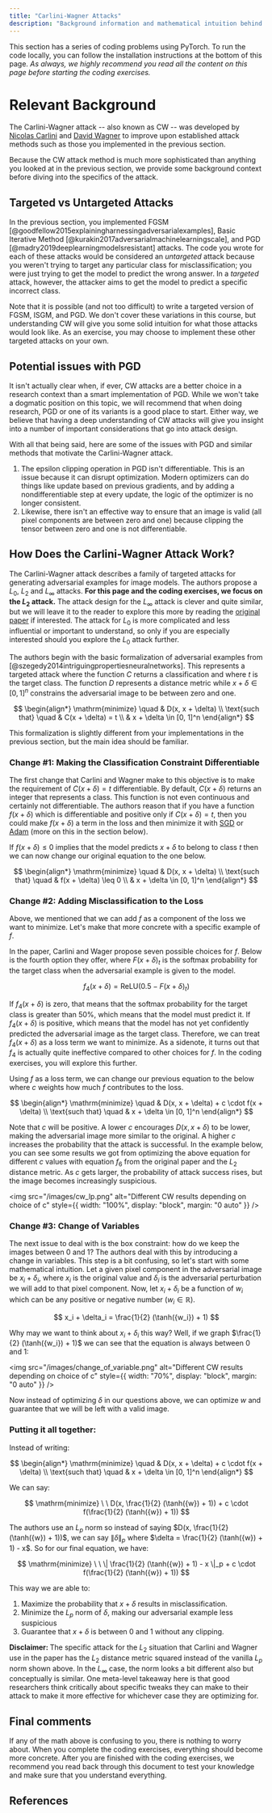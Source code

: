 ```yaml
---
title: "Carlini-Wagner Attacks"
description: "Background information and mathematical intuition behind Carlini-Wager adversarial attacks."
---
```


This section has a series of coding problems using PyTorch. To run the code locally, you can follow the
installation instructions at the bottom of this page. _As always, we highly recommend you read
all the content on this page before starting the coding exercises._

<ExerciseButtons
  githubUrl="https://github.com/zroe1/xlab-ai-security/blob/main/working/CW.ipynb"
  colabUrl="https://colab.research.google.com/github/zroe1/xlab-ai-security/blob/main/working/CW.ipynb"
/>

# Relevant Background

The Carlini-Wagner attack -- also known as CW -- was developed by [Nicolas Carlini](https://nicholas.carlini.com/)
and [David Wagner](https://scholar.google.com/citations?user=67kghxAAAAAJ&hl=en) to improve upon
established attack methods such as those you implemented in the previous
section.

Because the CW attack method is much more sophisticated than anything you looked at
in the previous section, we provide some background context before diving into the specifics
of the attack.

## Targeted vs Untargeted Attacks

In the previous section, you implemented FGSM [@goodfellow2015explainingharnessingadversarialexamples], Basic Iterative Method [@kurakin2017adversarialmachinelearningscale],
and PGD [@madry2019deeplearningmodelsresistant] attacks. The code you wrote for each of these attacks would be
considered an _untargeted_ attack because you weren't trying to target any particular class
for misclassification; you were just trying to get the model to predict the wrong answer.
In a _targeted_ attack, however, the attacker aims to get the model to predict a specific incorrect class.

Note that it is possible (and not too difficult) to write a targeted version of
FGSM, ISGM, and PGD. We don't cover these variations in this course, but understanding
CW will give you some solid intuition for what those attacks would look like.
As an exercise, you may choose to implement these other targeted attacks on your own.

## Potential issues with PGD

It isn't actually clear when, if ever, CW attacks are a better choice in a research context than a smart implementation
of PGD. While we won't take a dogmatic position on this topic, we will recommend that
when doing research, PGD or one of its variants is a good place to start.
Either way, we believe that having a deep understanding of CW attacks will give
you insight into a number of important considerations that go into attack design.

With all that being said, here are some of the issues with PGD and similar methods
that motivate the Carlini-Wagner attack.

1. The epsilon clipping operation in PGD isn't differentiable. This is an issue because it
   can disrupt optimization. Modern optimizers can do things like update based on previous
   gradients, and by adding a nondifferentiable step at every update, the logic of the optimizer
   is no longer consistent.
2. Likewise, there isn't an effective way to ensure that an image is valid
   (all pixel components are between zero and one) because clipping the tensor
   between zero and one is not differentiable.

## How Does the Carlini-Wagner Attack Work?

The Carlini-Wagner attack describes a family of targeted attacks for generating
adversarial examples for image models. The authors propose a $L_0$, $L_2$ and $L_\infty$
attacks. **For this page and the coding exercises, we focus on the $L_2$ attack.** The attack design
for the $L_\infty$ attack is clever and quite similar, but we will leave it to the
reader to explore this more by reading the [original paper](https://arxiv.org/pdf/1608.04644) if interested.
The attack for $L_0$ is more complicated and less influential or important to understand, so only if you are
especially interested should you explore the $L_0$ attack further.

The authors begin with the basic formalization of adversarial examples from [@szegedy2014intriguingpropertiesneuralnetworks].
This represents a targeted attack where the function $C$ returns a classification and where $t$ is the target class.
The function $D$ represents a distance metric while $x + \delta \in [0, 1]^n$ constrains the adversarial image to be
between zero and one.

$$
\begin{align*}
\mathrm{minimize} \quad & D(x, x + \delta) \\
\text{such that} \quad & C(x + \delta) = t \\
& x + \delta \in [0, 1]^n
\end{align*}
$$

This formalization is slightly different from your implementations in the previous
section, but the main idea should be familiar.

### Change #1: Making the Classification Constraint Differentiable

The first change that Carlini and Wagner make to this objective is to make the
requirement of $C(x + \delta) = t$ differentiable. By default, $C(x + \delta)$ returns
an integer that represents a class. This function is not even continuous and certainly not differentiable.
The authors reason that
if you have a function $f(x + \delta)$ which is differentiable and positive only if $C(x + \delta) = t$,
then you could make $f(x + \delta)$ a term in the loss and then minimize it with
[SGD](https://docs.pytorch.org/docs/stable/generated/torch.optim.SGD.html) or
[Adam](https://docs.pytorch.org/docs/stable/generated/torch.optim.Adam.html) (more on
this in the section below).

If $f(x + \delta) \leq 0$ implies that the model predicts
$x + \delta$ to belong to class $t$ then we can now change our original equation to the one below.

$$
\begin{align*}
\mathrm{minimize} \quad & D(x, x + \delta) \\
\text{such that} \quad & f(x + \delta) \leq 0 \\
& x + \delta \in [0, 1]^n
\end{align*}
$$

### Change #2: Adding Misclassification to the Loss

Above, we mentioned that we can add $f$ as a component of the loss we want to minimize.
Let's make that more concrete with a specific example of $f$.

In the paper, Carlini and Wager propose seven possible choices for $f$. Below is the fourth
option they offer, where
$F(x + \delta)_t$ is the softmax probability for the target class when the adversarial
example is given to the model.

$$
f_4(x + \delta) = \mathrm{ReLU}(0.5 - F(x + \delta)_t)
$$

If $f_4(x + \delta)$ is zero, that means that the softmax probability for the target
class is greater than 50%, which means that the model must predict it. If $f_4(x + \delta)$
is positive, which means that the model has not yet confidently predicted the adversarial
image as the target class. Therefore, we can treat $f_4(x + \delta)$ as a loss term we want to minimize.
As a sidenote, it turns out that $f_4$ is actually quite ineffective compared to other choices for
$f$. In the coding exercises, you will explore this further.

Using $f$ as a loss term, we can change our previous equation to the below where $c$ weights how much $f$
contributes to the loss.

$$
\begin{align*}
\mathrm{minimize} \quad & D(x, x + \delta) + c \cdot f(x + \delta) \\
\text{such that} \quad & x + \delta \in [0, 1]^n
\end{align*}
$$

Note that $c$ will be positive. A lower $c$ encourages $D(x, x + \delta)$ to
be lower, making the adversarial image more similar to the original. A higher $c$
increases the probability that the attack is successful. In the example below,
you can see some results we got from optimizing the above equation for different
$c$ values with equation $f_6$ from the original paper and the $L_2$ distance metric.
As $c$ gets larger, the probability of attack success rises, but the image becomes
increasingly suspicious.

<img
  src="/images/cw_lp.png"
  alt="Different CW results depending on choice of c"
  style={{ width: "100%", display: "block", margin: "0 auto" }}
/>

### Change #3: Change of Variables

The next issue to deal with is the box constraint: how do we keep the images between
0 and 1? The authors deal with this by introducing a change in variables. This step
is a bit confusing, so let's start with some mathematical intuition. Let a given
pixel component in the adversarial image be $x_i + \delta_i$, where $x_i$ is the original
value and $\delta_i$ is the adversarial perturbation we will add to that pixel component.
Now, let $x_i + \delta_i$ be a function of $w_i$ which can be any positive
or negative number ($w_i \in \mathbb{R}$).

$$
x_i + \delta_i = \frac{1}{2} (\tanh({w_i}) + 1)
$$

Why may we want to think about $x_i + \delta_i$ this way? Well, if we graph
$\frac{1}{2} (\tanh({w_i}) + 1)$ we can see that the equation is always between
0 and 1:

<img
  src="/images/change_of_variable.png"
  alt="Different CW results depending on choice of c"
  style={{ width: "70%", display: "block", margin: "0 auto" }}
/>

Now instead of optimizing $\delta$ in our questions above, we can optimize $w$
and guarantee that we will be left with a valid image.

### Putting it all together:

Instead of writing:

$$
\begin{align*}
\mathrm{minimize} \quad & D(x, x + \delta) + c \cdot f(x + \delta) \\
\text{such that} \quad & x + \delta \in [0, 1]^n
\end{align*}
$$

We can say:

$$
\mathrm{minimize} \ \   D(x, \frac{1}{2} (\tanh({w}) + 1)) + c \cdot f(\frac{1}{2} (\tanh({w}) + 1))
$$

The authors use an $L_p$ norm so instead of saying $D(x, \frac{1}{2} (\tanh({w}) + 1))$,
we can say $\| \delta \|_p$ where $\delta = \frac{1}{2} (\tanh({w}) + 1) - x$. So for our final
equation, we have:

$$
\mathrm{minimize} \ \   \| \frac{1}{2} (\tanh({w}) + 1) - x \|_p + c \cdot f(\frac{1}{2} (\tanh({w}) + 1))
$$

This way we are able to:

1. Maximize the probability that $x + \delta$ results in misclassification.
2. Minimize the $L_p$ norm of $\delta$, making our adversarial example less suspicious
3. Guarantee that $x + \delta$ is between 0 and 1 without any clipping.

<b>Disclaimer: </b>The specific attack for the $L_2$ situation that Carlini and Wagner use in the
paper has the $L_2$ distance metric squared instead of the vanilla $L_p$ norm shown above. In the
$L_\infty$ case, the norm looks a bit different also but conceptually is similar. One meta-level
takeaway here is that good researchers think critically about specific tweaks they can make to their
attack to make it more effective for whichever case they are optimizing for.

## Final comments

If any of the math above is confusing to you, there is nothing to worry about.
When you complete the coding exercises, everything should become more concrete.
After you are finished with the coding exercises, we recommend you read back through
this document to test your knowledge and make sure that you understand everything.

<NextPageButton />

## References
